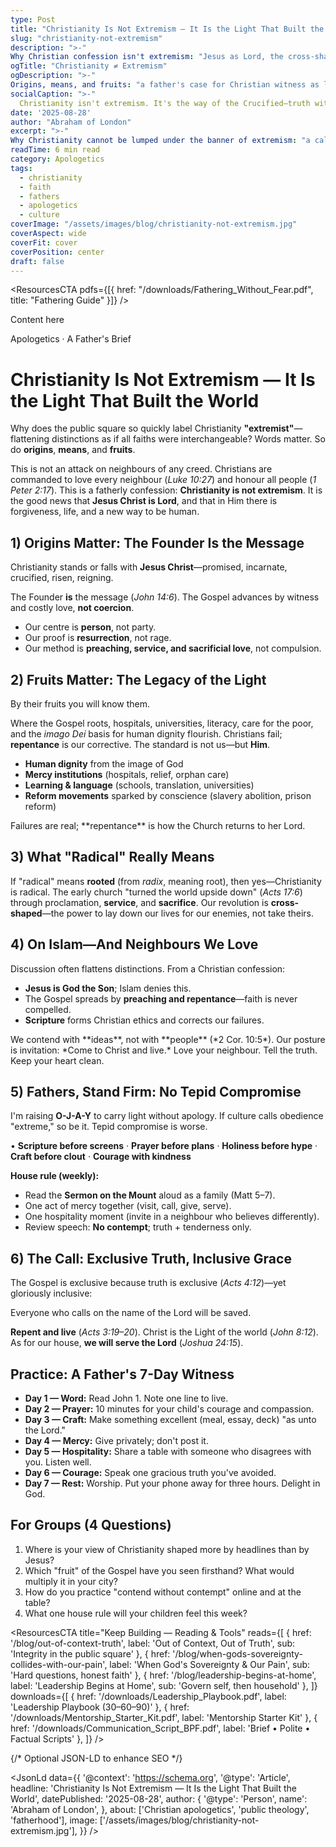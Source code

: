 ```yaml
---
type: Post
title: "Christianity Is Not Extremism — It Is the Light That Built the World"
slug: "christianity-not-extremism"
description: ">-"
Why Christian confession isn't extremism: "Jesus as Lord, the cross-shaped means of change, and the historic fruits of the Gospel—written as a father's charge to walk in light with courage and kindness."
ogTitle: "Christianity ≠ Extremism"
ogDescription: ">-"
Origins, means, and fruits: "a father's case for Christian witness as light, not extremism."
socialCaption: ">-"
  Christianity isn't extremism. It's the way of the Crucified—truth with tenderness, power through service, light for every neighbour. #JesusIsLord #Apologetics #Fatherhood
date: '2025-08-28'
author: "Abraham of London"
excerpt: ">-"
Why Christianity cannot be lumped under the banner of extremism: "a call for fathers to stand as light and salt in an age that mislabels truth."
readTime: 6 min read
category: Apologetics
tags:
  - christianity
  - faith
  - fathers
  - apologetics
  - culture
coverImage: "/assets/images/blog/christianity-not-extremism.jpg"
coverAspect: wide
coverFit: cover
coverPosition: center
draft: false
---
```


<ResourcesCTA pdfs={[{ href: "/downloads/Fathering_Without_Fear.pdf", title: "Fathering Guide" }]} />

<BrandFrame title="Legacy Tips" subtitle="Key Advice">
  Content here
</BrandFrame>

<HeroEyebrow>Apologetics · A Father's Brief</HeroEyebrow>

# Christianity Is Not Extremism — It Is the Light That Built the World

Why does the public square so quickly label Christianity **"extremist"**—flattening distinctions as if all faiths were interchangeable? Words matter. So do **origins**, **means**, and **fruits**.

This is not an attack on neighbours of any creed. Christians are commanded to love every neighbour (_Luke 10:27_) and honour all people (_1 Peter 2:17_). This is a fatherly confession: **Christianity is not extremism**. It is the good news that **Jesus Christ is Lord**, and that in Him there is forgiveness, life, and a new way to be human.

<Rule />

## 1) Origins Matter: The Founder Is the Message

Christianity stands or falls with **Jesus Christ**—promised, incarnate, crucified, risen, reigning.

<PullLine>The Founder **is** the message (*John 14:6*). The Gospel advances by witness and costly love, **not coercion**.</PullLine>

- Our centre is **person**, not party.
- Our proof is **resurrection**, not rage.
- Our method is **preaching, service, and sacrificial love**, not compulsion.

<Rule />

## 2) Fruits Matter: The Legacy of the Light

<Verse cite="Matthew 7:16">By their fruits you will know them.</Verse>

Where the Gospel roots, hospitals, universities, literacy, care for the poor, and the _imago Dei_ basis for human dignity flourish. Christians fail; **repentance** is our corrective. The standard is not us—but **Him**.

- **Human dignity** from the image of God
- **Mercy institutions** (hospitals, relief, orphan care)
- **Learning & language** (schools, translation, universities)
- **Reform movements** sparked by conscience (slavery abolition, prison reform)

<Caption>Failures are real; **repentance** is how the Church returns to her Lord.</Caption>

<Rule />

## 3) What "Radical" Really Means

If "radical" means **rooted** (from _radix_, meaning root), then yes—Christianity is radical. The early church "turned the world upside down" (_Acts 17:6_) through proclamation, **service**, and **sacrifice**. Our revolution is **cross-shaped**—the power to lay down our lives for our enemies, not take theirs.

<Rule />

## 4) On Islam—And Neighbours We Love

Discussion often flattens distinctions. From a Christian confession:

- **Jesus is God the Son**; Islam denies this.
- The Gospel spreads by **preaching and repentance**—faith is never compelled.
- **Scripture** forms Christian ethics and corrects our failures.

<Note tone="key" title="Contend without contempt">
  We contend with **ideas**, not with **people** (*2 Cor. 10:5*). Our posture is invitation: *Come to Christ and live.* Love your neighbour. Tell the truth. Keep your heart clean.
</Note>

<Rule />

## 5) Fathers, Stand Firm: No Tepid Compromise

I'm raising **O-J-A-Y** to carry light without apology. If culture calls obedience "extreme," so be it. Tepid compromise is worse.

<PullLine subtle>• **Scripture before screens** · **Prayer before plans** · **Holiness before hype** · **Craft before clout** · **Courage with kindness**</PullLine>

**House rule (weekly):**

- Read the **Sermon on the Mount** aloud as a family (Matt 5–7).
- One act of mercy together (visit, call, give, serve).
- One hospitality moment (invite in a neighbour who believes differently).
- Review speech: **No contempt**; truth + tenderness only.

<Rule />

## 6) The Call: Exclusive Truth, Inclusive Grace

The Gospel is exclusive because truth is exclusive (_Acts 4:12_)—yet gloriously inclusive:

<Verse cite="Romans 10:13">Everyone who calls on the name of the Lord will be saved.</Verse>

<PullLine>**Repent and live** (*Acts 3:19–20*). Christ is the Light of the world (*John 8:12*). As for our house, **we will serve the Lord** (*Joshua 24:15*).</PullLine>

<Rule />

## Practice: A Father's 7-Day Witness

- **Day 1 — Word:** Read John 1. Note one line to live.
- **Day 2 — Prayer:** 10 minutes for your child's courage and compassion.
- **Day 3 — Craft:** Make something excellent (meal, essay, deck) "as unto the Lord."
- **Day 4 — Mercy:** Give privately; don't post it.
- **Day 5 — Hospitality:** Share a table with someone who disagrees with you. Listen well.
- **Day 6 — Courage:** Speak one gracious truth you've avoided.
- **Day 7 — Rest:** Worship. Put your phone away for three hours. Delight in God.

<Rule />

## For Groups (4 Questions)

1.  Where is your view of Christianity shaped more by headlines than by Jesus?
2.  Which "fruit" of the Gospel have you seen firsthand? What would multiply it in your city?
3.  How do you practice "contend without contempt" online and at the table?
4.  What one house rule will your children feel this week?

<ResourcesCTA
  title="Keep Building — Reading & Tools"
  reads={[
    { href: '/blog/out-of-context-truth', label: 'Out of Context, Out of Truth', sub: 'Integrity in the public square' },
    { href: '/blog/when-gods-sovereignty-collides-with-our-pain', label: 'When God's Sovereignty & Our Pain', sub: 'Hard questions, honest faith' },
    { href: '/blog/leadership-begins-at-home', label: 'Leadership Begins at Home', sub: 'Govern self, then household' },
  ]}
  downloads={[
    { href: '/downloads/Leadership_Playbook.pdf', label: 'Leadership Playbook (30–60–90)' },
    { href: '/downloads/Mentorship_Starter_Kit.pdf', label: 'Mentorship Starter Kit' },
    { href: '/downloads/Communication_Script_BPF.pdf', label: 'Brief • Polite • Factual Scripts' },
  ]}
/>

<ShareRow text="Christianity isn't extremism. It's the cross-shaped way of truth and tenderness that built hospitals, schools, and hope. Walk in the light." hashtags="Apologetics,Fatherhood,JesusIsLord,Culture" />

{/* Optional JSON-LD to enhance SEO */}

<JsonLd
  data={{
    '@context': 'https://schema.org',
    '@type': 'Article',
    headline: 'Christianity Is Not Extremism — It Is the Light That Built the World',
    datePublished: '2025-08-28',
    author: {
      '@type': 'Person',
      name': 'Abraham of London',
    },
    about: ['Christian apologetics', 'public theology', 'fatherhood'],
    image: ['/assets/images/blog/christianity-not-extremism.jpg'],
  }}
/>
